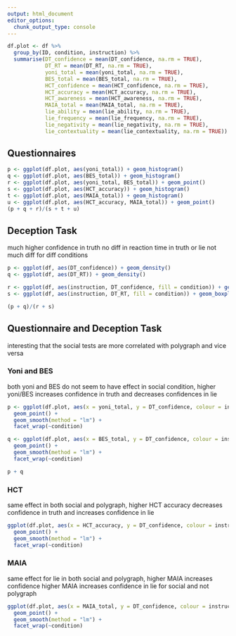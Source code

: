 ```yaml
---
output: html_document
editor_options: 
  chunk_output_type: console
---
```


```r
df.plot <- df %>% 
  group_by(ID, condition, instruction) %>% 
  summarise(DT_confidence = mean(DT_confidence, na.rm = TRUE),
            DT_RT = mean(DT_RT, na.rm = TRUE),
            yoni_total = mean(yoni_total, na.rm = TRUE),
            BES_total = mean(BES_total, na.rm = TRUE),
            HCT_confidence = mean(HCT_confidence, na.rm = TRUE),
            HCT_accuracy = mean(HCT_accuracy, na.rm = TRUE),
            HCT_awareness = mean(HCT_awareness, na.rm = TRUE),
            MAIA_total = mean(MAIA_total, na.rm = TRUE),
            lie_ability = mean(lie_ability, na.rm = TRUE),
            lie_frequency = mean(lie_frequency, na.rm = TRUE),
            lie_negativity = mean(lie_negativity, na.rm = TRUE),
            lie_contextuality = mean(lie_contextuality, na.rm = TRUE))
```

## Questionnaires
```r
p <- ggplot(df.plot, aes(yoni_total)) + geom_histogram()
q <- ggplot(df.plot, aes(BES_total)) + geom_histogram()
r <- ggplot(df.plot, aes(yoni_total, BES_total)) + geom_point()
s <- ggplot(df.plot, aes(HCT_accuracy)) + geom_histogram()
t <- ggplot(df.plot, aes(MAIA_total)) + geom_histogram()
u <- ggplot(df.plot, aes(HCT_accuracy, MAIA_total)) + geom_point()
(p + q + r)/(s + t + u) 
```

## Deception Task
much higher confidence in truth
no diff in reaction time in truth or lie
not much diff for diff conditions
```r
p <- ggplot(df, aes(DT_confidence)) + geom_density()
q <- ggplot(df, aes(DT_RT)) + geom_density()

r <- ggplot(df, aes(instruction, DT_confidence, fill = condition)) + geom_boxplot()
s <- ggplot(df, aes(instruction, DT_RT, fill = condition)) + geom_boxplot()

(p + q)/(r + s)
```

## Questionnaire and Deception Task
interesting that the social tests are more correlated with polygraph and vice versa

### Yoni and BES
both yoni and BES do not seem to have effect in social condition, higher yoni/BES increases confidence in truth and decreases confidences in lie
```r
p <- ggplot(df.plot, aes(x = yoni_total, y = DT_confidence, colour = instruction)) +
  geom_point() +
  geom_smooth(method = "lm") + 
  facet_wrap(~condition)

q <- ggplot(df.plot, aes(x = BES_total, y = DT_confidence, colour = instruction)) +
  geom_point() +
  geom_smooth(method = "lm") + 
  facet_wrap(~condition)

p + q
```

### HCT
same effect in both social and polygraph, higher HCT accuracy decreases confidence in truth and increases confidence in lie
```r
ggplot(df.plot, aes(x = HCT_accuracy, y = DT_confidence, colour = instruction)) +
  geom_point() +
  geom_smooth(method = "lm") + 
  facet_wrap(~condition)
```

### MAIA
same effect for lie in both social and polygraph, higher MAIA increases confidence
higher MAIA increases confidence in lie for social and not polygraph
```r
ggplot(df.plot, aes(x = MAIA_total, y = DT_confidence, colour = instruction)) +
  geom_point() +
  geom_smooth(method = "lm") + 
  facet_wrap(~condition)
```
